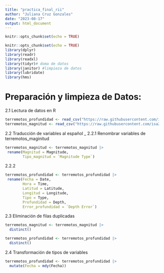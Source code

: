 ```yaml
---
title: "practica_final_rii"
author: "Juliana Cruz Gonzales"
date: "2023-08-17"
output: html_document
---
```


```r
knitr::opts_chunk$set(echo = TRUE)
```

```r
knitr::opts_chunk$set(echo = TRUE)
library(dplyr)
library(readr)
library(readxl)
library(tidyr)# doma de datos
library(janitor) #limpieza de datos
library(lubridate)
library(hms)
```

# Preparación y limpieza de Datos:

2.1 Lectura de datos en R 

```r
terremotos_profundidad <- read_csv("https://raw.githubusercontent.com/isa229/programacion_analisis_datos_ii/main/terremotos_profundidad.csv")
terremotos_magnitud <- read_csv("https://raw.githubusercontent.com/isa229/programacion_analisis_datos_ii/main/terremotos_magnitud.csv")
```
2.2 Traducción de variables al español
_
2.2.1 Renombrar variables de terremotos_maginitud

```r
terremotos_magnitud <- terremotos_magnitud |> 
 rename(Magnitud = Magnitude,
        Tipo_magnitud = `Magnitude Type`)

```

2.2.2

```r
terremotos_profundidad <- terremotos_profundidad |> 
 rename(Fecha = Date,
        Hora = Time,
        Latitud = Latitude,
        Longitud = Longitude,
        Tipo = Type, 
        Profundidad = Depth,
        Error_profundidad = `Depth Error`)
```

2.3 Eliminación de filas duplicadas


```r
terremotos_magnitud <- terremotos_magnitud |> 
  distinct()
```


```r
terremotos_profundidad <- terremotos_profundidad |> 
  distinct()
```

2.4 Transformación de tipos de variables 

```r
terremotos_profundidad <- terremotos_profundidad |> 
  mutate(Fecha = mdy(Fecha))
```




